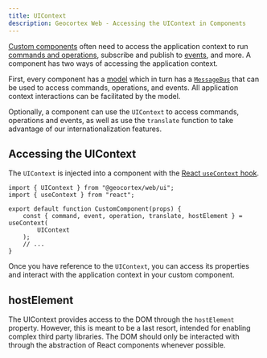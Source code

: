 ```yaml
---
title: UIContext
description: Geocortex Web - Accessing the UIContext in Components
---
```


[Custom components](usecases-implement-component-with-ui.mdx) often need to access the application context to run [commands and operations](concepts-commands-operations.mdx), subscribe and publish to [events](concepts-events.mdx), and more. A component has two ways of accessing the application context.

First, every component has a [model](usecases-implement-component-participate-app-config.mdx#component-models) which in turn has a [`MessageBus`](api-message-bus.mdx) that can be used to access commands, operations, and events. All application context interactions can be facilitated by the model.

<!-- TODO: Link to i18n docs for web -->

Optionally, a component can use the `UIContext` to access commands, operations and events, as well as use the `translate` function to take advantage of our internationalization features.

## Accessing the UIContext

The `UIContext` is injected into a component with the [React `useContext` hook](https://reactjs.org/docs/hooks-reference.html#usecontext).

```tsx
import { UIContext } from "@geocortex/web/ui";
import { useContext } from "react";

export default function CustomComponent(props) {
    const { command, event, operation, translate, hostElement } = useContext(
        UIContext
    );
    // ...
}
```

Once you have reference to the `UIContext`, you can access its properties and interact with the application context in your custom component.

## hostElement

The UIContext provides access to the DOM through the `hostElement` property. However, this is meant to be a last resort, intended for enabling complex third party libraries. The DOM should only be interacted with through the abstraction of React components whenever possible.
